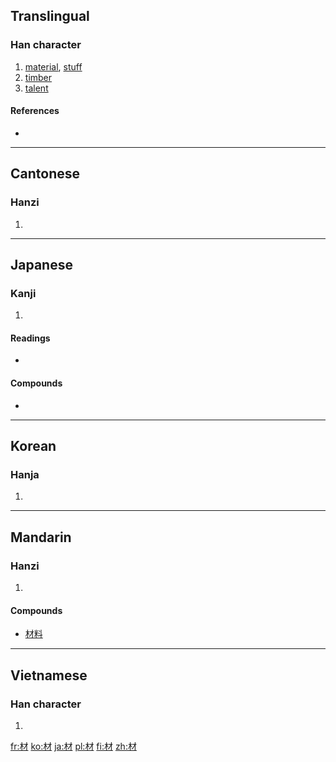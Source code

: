 ==Translingual==

===Han character===
{{Han char|rn=75|rad=木|as=03|sn=7|four=4490<sub>0</sub>|canj=木木竹 (DDH)}}

# [[material]], [[stuff]]
# [[timber]]
# [[talent]]

====References====
* {{Han ref|kx=0511.160|dkj=14463|dj=0896.040|hdz=21158.010|uh=6750|ud=26448|bh=A7F7|bd=42999}}

----

==Cantonese==

===Hanzi===
{{yue-hanzi|jyut=|y=choi4}}

# {{defn|Cantonese|sort=木03}}

----

==Japanese==

===Kanji===
{{ja-kanji|grade=4|rs=木03}}

# {{defn|Japanese}}

====Readings====
* {{ja-readings|on=[[ざい]] (zai)|kun=[[まるた]] (maruta)}}

====Compounds====
{{top2}}
* {{term|教材||[[teaching materials]]|tr=きょうざい, kyōzai|sc=Jpan|lang=ja}}
{{mid2}}
{{bottom}}

----

==Korean==

===Hanja===
{{ko-hanja|hangeul=재|eumhun=|rv=jae|mr=chae|y=cay}}

# {{defn|Korean|sort=木03}}

----

==Mandarin==

===Hanzi===
{{cmn-hanzi|pin=[[cái]] ([[cai2]])|wg=ts'ai<sup>2</sup>}}

# {{defn|Mandarin|sort=木03}}

====Compounds====
* [[材料]]

----

==Vietnamese==

===Han character===
{{vi-hantu|[[tài]]|rs=木03}}

# {{defn|Vietnamese|sort=木03}}

[[fr:材]]
[[ko:材]]
[[ja:材]]
[[pl:材]]
[[fi:材]]
[[zh:材]]
